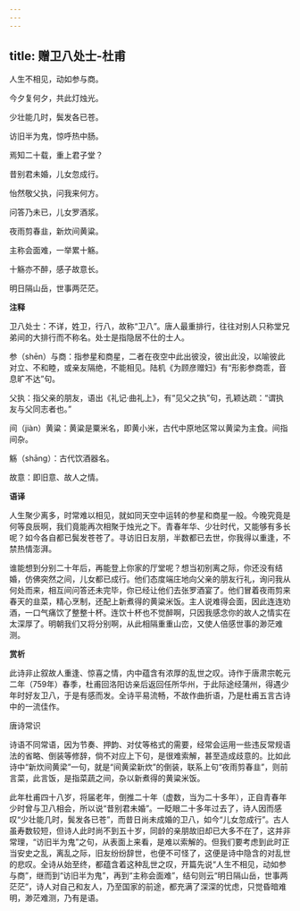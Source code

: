 ```yaml
---
---
---
```

title: 赠卫八处士-杜甫
---

人生不相见，动如参与商。

今夕复何夕，共此灯烛光。

少壮能几时，鬓发各已苍。

访旧半为鬼，惊呼热中肠。

焉知二十载，重上君子堂？

昔别君未婚，儿女忽成行。

怡然敬父执，问我来何方。

问答乃未已，儿女罗酒浆。

夜雨剪春韭，新炊间黄粱。

主称会面难，一举累十觞。

十觞亦不醉，感子故意长。

明日隔山岳，世事两茫茫。

**注释**

卫八处士：不详，姓卫，行八，故称“卫八”。唐人最重排行，往往对别人只称堂兄弟间的大排行而不称名。处士是指隐居不仕的士人。

参（shēn）与商：指参星和商星，二者在夜空中此出彼没，彼出此没，以喻彼此对立、不和睦，或亲友隔绝，不能相见。陆机《为顾彦赠妇》有“形影参商乖，音息旷不达”句。

父执：指父亲的朋友，语出《礼记·曲礼上》，有“见父之执”句，孔颖达疏：“谓执友与父同志者也。”

间（jiàn）黄粱：黄粱是粟米名，即黄小米，古代中原地区常以黄梁为主食。间指间杂。

觞（shāng）：古代饮酒器名。

故意：即旧意、故人之情。

**语译**

人生聚少离多，时常难以相见，就如同天空中运转的参星和商星一般。今晚究竟是何等良辰啊，我们竟能再次相聚于烛光之下。青春年华、少壮时代，又能够有多长呢？如今各自都已鬓发苍苍了。寻访旧日友朋，半数都已去世，你我得以重逢，不禁热情澎湃。

谁能想到分别二十年后，再能登上你家的厅堂呢？想当初别离之际，你还没有结婚，仿佛突然之间，儿女都已成行。他们态度端庄地向父亲的朋友行礼，询问我从何处而来，相互间问答还未完毕，你已经让他们去张罗酒宴了。他们冒着夜雨剪来春天的韭菜，精心烹制，还配上新煮得的黄粱米饭。主人说难得会面，因此连连劝酒，一口气痛饮了整整十杯。连饮十杯也不觉醉啊，只因我感念你的故人之情实在太深厚了。明朝我们又将分别啊，从此相隔重重山峦，又使人倍感世事的渺茫难测。

**赏析**

此诗非止叙故人重逢、惊喜之情，内中蕴含有浓厚的乱世之叹。诗作于唐肃宗乾元二年（759年）春季，杜甫回洛阳访亲后返回任所华州，于此际途经蒲州，得遇少年时好友卫八，于是有感而发。全诗平易流畅，不故作曲折语，乃是杜甫五言古诗中的一流佳作。

唐诗常识

诗语不同常语，因为节奏、押韵、对仗等格式的需要，经常会运用一些违反常规语法的省略、倒装等修辞，倘不对应上下句，是很难索解，甚至造成歧意的。比如此诗中“新炊间黄梁”一句，就是“间黄梁新炊”的倒装，联系上句“夜雨剪春韭”，则前言菜，此言饭，是指菜蔬之间，杂以新煮得的黄粱米饭。

此年杜甫四十八岁，将届老年，倒推二十年（虚数，当为二十多年），正自青春年少时曾与卫八相会，所以说“昔别君未婚”。一眨眼二十多年过去了，诗人因而感叹“少壮能几时，鬓发各已苍”，而昔日尚未成婚的卫八，如今“儿女忽成行”。古人虽寿数较短，但诗人此时尚不到五十岁，同龄的亲朋故旧却已大多不在了，这并非常理，“访旧半为鬼”之句，从表面上来看，是难以索解的。但我们要考虑到此时正当安史之乱，离乱之际，旧友纷纷辞世，也便不可怪了，这便是诗中隐含的对乱世的悲叹。全诗从始至终，都蕴含着这种乱世之叹，开篇先说“人生不相见，动如参与商”，继而到“访旧半为鬼”，再到“主称会面难”，结句则云“明日隔山岳，世事两茫茫”，诗人对自己和友人，乃至国家的前途，都充满了深深的忧虑，只觉昏暗难明，渺茫难测，乃有是语。